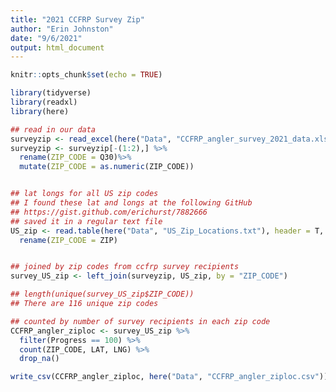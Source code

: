 ```yaml
---
title: "2021 CCFRP Survey Zip"
author: "Erin Johnston"
date: "9/6/2021"
output: html_document
---
```


```r
knitr::opts_chunk$set(echo = TRUE)
```


```r

library(tidyverse)
library(readxl)
library(here)


```

```r

## read in our data
surveyzip <- read_excel(here("Data", "CCFRP_angler_survey_2021_data.xlsx"))
surveyzip <- surveyzip[-(1:2),] %>%
  rename(ZIP_CODE = Q30)%>%
  mutate(ZIP_CODE = as.numeric(ZIP_CODE))


## lat longs for all US zip codes
## I found these lat and longs at the following GitHub 
## https://gist.github.com/erichurst/7882666
## saved it in a regular text file
US_zip <- read.table(here("Data", "US_Zip_Locations.txt"), header = T, sep = ",") %>%
  rename(ZIP_CODE = ZIP)


## joined by zip codes from ccfrp survey recipients
survey_US_zip <- left_join(surveyzip, US_zip, by = "ZIP_CODE")

## length(unique(survey_US_zip$ZIP_CODE))
## There are 116 unique zip codes 

## counted by number of survey recipients in each zip code
CCFRP_angler_ziploc <- survey_US_zip %>%
  filter(Progress == 100) %>%
  count(ZIP_CODE, LAT, LNG) %>%
  drop_na()

write_csv(CCFRP_angler_ziploc, here("Data", "CCFRP_angler_ziploc.csv"))

```